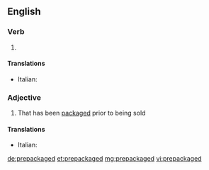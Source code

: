 ==English==

===Verb===
{{head|en}}

# {{en-past of|prepackage}}

====Translations====
{{trans-top|form of prepackage}}
* Italian: {{t-|it|preconfezionato}}
{{trans-mid}}
{{trans-bottom}}

===Adjective===
{{en-adj}}

# That has been [[packaged]] prior to being sold

====Translations====
{{trans-top|that has been packaged prior to being sold}}
* Italian: {{t-|it|preconfezionato}}
{{trans-mid}}
{{trans-bottom}}

[[de:prepackaged]]
[[et:prepackaged]]
[[mg:prepackaged]]
[[vi:prepackaged]]